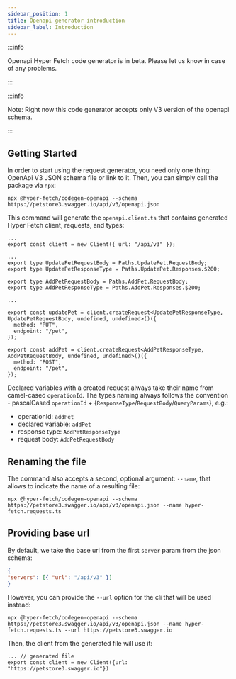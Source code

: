 ```yaml
---
sidebar_position: 1
title: Openapi generator introduction
sidebar_label: Introduction
---
```


:::info

Openapi Hyper Fetch code generator is in beta. Please let us know in case of any problems.

:::

:::info

Note: Right now this code generator accepts only V3 version of the openapi schema.

:::


## Getting Started

In order to start using the request generator, you need only one thing: OpenApi V3 JSON schema file or link to it. Then,
you can simply call the package via `npx`:

```tsx
npx @hyper-fetch/codegen-openapi --schema https://petstore3.swagger.io/api/v3/openapi.json
```

This command will generate the `openapi.client.ts` that contains generated Hyper Fetch client, requests, and types:

```tsx
...
export const client = new Client({ url: "/api/v3" });

...
export type UpdatePetRequestBody = Paths.UpdatePet.RequestBody;
export type UpdatePetResponseType = Paths.UpdatePet.Responses.$200;

export type AddPetRequestBody = Paths.AddPet.RequestBody;
export type AddPetResponseType = Paths.AddPet.Responses.$200;

...

export const updatePet = client.createRequest<UpdatePetResponseType, UpdatePetRequestBody, undefined, undefined>()({
  method: "PUT",
  endpoint: "/pet",
});

export const addPet = client.createRequest<AddPetResponseType, AddPetRequestBody, undefined, undefined>()({
  method: "POST",
  endpoint: "/pet",
});

```

Declared variables with a created request always take their name from camel-cased `operationId`.
The types naming always follows the convention - pascalCased `operationId` + {`ResponseType`/`RequestBody`/`QueryParams`}, e.g.:

- operationId: `addPet`
- declared variable: `addPet`
- response type: `AddPetResponseType`
- request body: `AddPetRequestBody`

## Renaming the file

The command also accepts a second, optional argument: `--name`, that allows to indicate the name of a resulting file:

```tsx
npx @hyper-fetch/codegen-openapi --schema https://petstore3.swagger.io/api/v3/openapi.json --name hyper-fetch.requests.ts
```

## Providing base url

By default, we take the base url from the first `server` param from the json schema:
```json
{
"servers": [{ "url": "/api/v3" }]
}
```

However, you can provide the `--url` option for the cli that will be used instead:

```tsx
npx @hyper-fetch/codegen-openapi --schema https://petstore3.swagger.io/api/v3/openapi.json --name hyper-fetch.requests.ts --url https://petstore3.swagger.io
```

Then, the client from the generated file will use it:

```tsx
... // generated file
export const client = new Client({url: "https://petstore3.swagger.io"})
```

